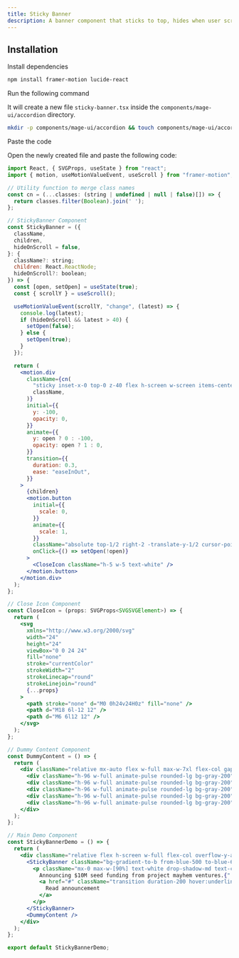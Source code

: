 ```yaml
---
title: Sticky Banner
description: A banner component that sticks to top, hides when user scrolls down
---
```


<ComponentPreview name="accordion-sticky-banner--docs" />

## Installation

<Steps>
<Step>Install dependencies</Step>

```bash
npm install framer-motion lucide-react
```

<Step>Run the following command</Step>

It will create a new file `sticky-banner.tsx` inside the `components/mage-ui/accordion` directory.

```bash 
mkdir -p components/mage-ui/accordion && touch components/mage-ui/accordion/sticky-banner.tsx
```

<Step>Paste the code</Step> 

Open the newly created file and paste the following code:

```jsx 
import React, { SVGProps, useState } from "react";
import { motion, useMotionValueEvent, useScroll } from "framer-motion";

// Utility function to merge class names
const cn = (...classes: (string | undefined | null | false)[]) => {
  return classes.filter(Boolean).join(' ');
};

// StickyBanner Component
const StickyBanner = ({
  className,
  children,
  hideOnScroll = false,
}: {
  className?: string;
  children: React.ReactNode;
  hideOnScroll?: boolean;
}) => {
  const [open, setOpen] = useState(true);
  const { scrollY } = useScroll();

  useMotionValueEvent(scrollY, "change", (latest) => {
    console.log(latest);
    if (hideOnScroll && latest > 40) {
      setOpen(false);
    } else {
      setOpen(true);
    }
  });

  return (
    <motion.div
      className={cn(
        "sticky inset-x-0 top-0 z-40 flex h-screen w-screen items-center justify-center bg-transparent px-4 py-1",
        className,
      )}
      initial={{
        y: -100,
        opacity: 0,
      }}
      animate={{
        y: open ? 0 : -100,
        opacity: open ? 1 : 0,
      }}
      transition={{
        duration: 0.3,
        ease: "easeInOut",
      }}
    >
      {children}
      <motion.button
        initial={{
          scale: 0,
        }}
        animate={{
          scale: 1,
        }}
        className="absolute top-1/2 right-2 -translate-y-1/2 cursor-pointer"
        onClick={() => setOpen(!open)}
      >
        <CloseIcon className="h-5 w-5 text-white" />
      </motion.button>
    </motion.div>
  );
};

// Close Icon Component
const CloseIcon = (props: SVGProps<SVGSVGElement>) => {
  return (
    <svg
      xmlns="http://www.w3.org/2000/svg"
      width="24"
      height="24"
      viewBox="0 0 24 24"
      fill="none"
      stroke="currentColor"
      strokeWidth="2"
      strokeLinecap="round"
      strokeLinejoin="round"
      {...props}
    >
      <path stroke="none" d="M0 0h24v24H0z" fill="none" />
      <path d="M18 6l-12 12" />
      <path d="M6 6l12 12" />
    </svg>
  );
};

// Dummy Content Component
const DummyContent = () => {
  return (
    <div className="relative mx-auto flex w-full max-w-7xl flex-col gap-10 py-8 px-4">
      <div className="h-96 w-full animate-pulse rounded-lg bg-gray-200" />
      <div className="h-96 w-full animate-pulse rounded-lg bg-gray-200" />
      <div className="h-96 w-full animate-pulse rounded-lg bg-gray-200" />
      <div className="h-96 w-full animate-pulse rounded-lg bg-gray-200" />
      <div className="h-96 w-full animate-pulse rounded-lg bg-gray-200" />
    </div>
  );
};

// Main Demo Component
const StickyBannerDemo = () => {
  return (
    <div className="relative flex h-screen w-full flex-col overflow-y-auto">
      <StickyBanner className="bg-gradient-to-b from-blue-500 to-blue-600">
        <p className="mx-0 max-w-[90%] text-white drop-shadow-md text-center">
          Announcing $10M seed funding from project mayhem ventures.{" "}
          <a href="#" className="transition duration-200 hover:underline font-semibold">
            Read announcement
          </a>
        </p>
      </StickyBanner>
      <DummyContent />
    </div>
  );
};

export default StickyBannerDemo;

```
</Steps>


